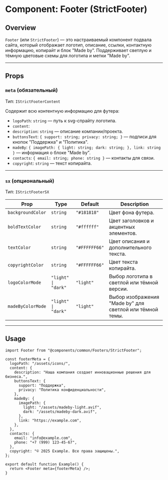 # Component: Footer (StrictFooter)

## Overview
`Footer` (или `StrictFooter`) — это настраиваемый компонент подвала сайта, который отображает логотип, описание, ссылки, контактную информацию, копирайт и блок "Made by".
Поддерживает светлую и тёмную цветовые схемы для логотипа и метки "Made by".

---

## Props

### `meta` (обязательный)
Тип: `IStrictFooterContent`

Содержит всю контентную информацию для футера:
- `logoPath`: `string` — путь к svg-спрайту логотипа.
- `content`:
- `description`: `string` — описание компании/проекта.
- `buttonsText`: `{ support: string; privacy: string; }` — подписи для кнопок "Поддержка" и "Политика".
- `madeBy`: `{ imagePath: { light: string; dark: string; }, link: string }` — информация о блоке "Made by".
- `contacts`: `{ email: string; phone: string }` — контакты для связи.
- `copyright`: `string` — текст копирайта.

---

### `sx` (опциональный)
Тип: `IStrictFooterSX`

| Prop               | Type     | Default     | Description |
|--------------------|----------|-------------|-------------|
| `backgroundColor`  | `string` | `"#181818"` | Цвет фона футера. |
| `boldTextColor`    | `string` | `"#ffffff"` | Цвет заголовков и акцентных элементов. |
| `textColor`        | `string` | `"#FFFFFF66"` | Цвет описания и дополнительного текста. |
| `copyrightColor`   | `string` | `"#FFFFFF66"` | Цвет текста копирайта. |
| `logoColorMode`    | `"light" \| "dark"` | `"light"` | Выбор логотипа в светлой или тёмной версии. |
| `madeByColorMode`  | `"light" \| "dark"` | `"light"` | Выбор изображения "Made by" для светлой или тёмной темы. |

---

## Usage

```tsx
import Footer from "@components/common/Footers/StrictFooter";

const footerMeta = {
  logoPath: "/assets/icons/",
  content: {
    description: "Наша компания создает инновационные решения для бизнеса.",
    buttonsText: {
      support: "Поддержка",
      privacy: "Политика конфиденциальности",
    },
    madeBy: {
      imagePath: {
        light: "/assets/madeby-light.avif",
        dark: "/assets/madeby-dark.avif",
      },
      link: "https://example.com",
    },
  },
  contacts: {
    email: "info@example.com",
    phone: "+7 (999) 123-45-67",
  },
  copyright: "© 2025 Example. Все права защищены.",
};

export default function Example() {
  return <Footer meta={footerMeta} />;
}
